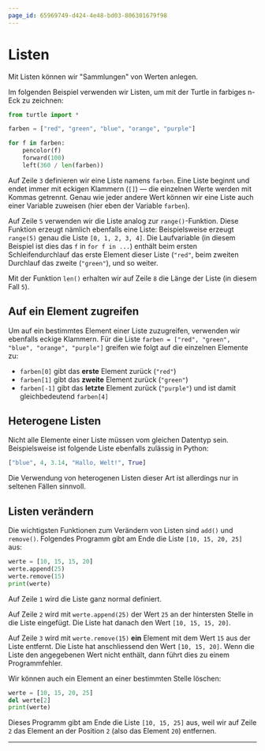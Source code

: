 ```yaml
---
page_id: 65969749-d424-4e48-bd03-806301679f98
---
```


# Listen

Mit Listen können wir "Sammlungen" von Werten anlegen.

Im folgenden Beispiel verwenden wir Listen, um mit der Turtle in farbiges n-Eck zu zeichnen:

```python showLineNumbers
from turtle import *

farben = ["red", "green", "blue", "orange", "purple"]

for f in farben:
    pencolor(f)
    forward(100)
    left(360 / len(farben))
```

Auf Zeile `3` definieren wir eine Liste namens `farben`. Eine Liste beginnt und endet immer mit eckigen Klammern (`[]`) — die einzelnen Werte werden mit Kommas getrennt. Genau wie jeder andere Wert können wir eine Liste auch einer Variable zuweisen (hier eben der Variable `farben`).

Auf Zeile `5` verwenden wir die Liste analog zur `range()`-Funktion. Diese Funktion erzeugt nämlich ebenfalls eine Liste: Beispielsweise erzeugt `range(5)` genau die Liste `[0, 1, 2, 3, 4]`. Die Laufvariable (in diesem Beispiel ist dies das `f` in `for f in ...`) enthält beim ersten Schleifendurchlauf das erste Element dieser Liste (`"red"`, beim zweiten Durchlauf das zweite (`"green"`), und so weiter.

Mit der Funktion `len()` erhalten wir auf Zeile `8` die Länge der Liste (in diesem Fall `5`).

## Auf ein Element zugreifen

Um auf ein bestimmtes Element einer Liste zuzugreifen, verwenden wir ebenfalls eckige Klammern. Für die Liste `farben = ["red", "green", "blue", "orange", "purple"]` greifen wie folgt auf die einzelnen Elemente zu:

- `farben[0]` gibt das **erste** Element zurück (`"red"`)
- `farben[1]` gibt das **zweite** Element zurück (`"green"`)
- `farben[-1]` gibt das **letzte** Element zurück (`"purple"`) und ist damit gleichbedeutend `farben[4]`

## Heterogene Listen

Nicht alle Elemente einer Liste müssen vom gleichen Datentyp sein. Beispielsweise ist folgende Liste ebenfalls zulässig in Python:

```python
["blue", 4, 3.14, "Hallo, Welt!", True]
```

Die Verwendung von heterogenen Listen dieser Art ist allerdings nur in seltenen Fällen sinnvoll.

## Listen verändern

Die wichtigsten Funktionen zum Verändern von Listen sind `add()` und `remove()`. Folgendes Programm gibt am Ende die Liste `[10, 15, 20, 25]` aus:

```python showLineNumbers
werte = [10, 15, 15, 20]
werte.append(25)
werte.remove(15)
print(werte)
```

Auf Zeile `1` wird die Liste ganz normal definiert.

Auf Zeile `2` wird mit `werte.append(25)` der Wert `25` an der hintersten Stelle in die Liste eingefügt. Die Liste hat danach den Wert `[10, 15, 15, 20]`.

Auf Zeile `3` wird mit `werte.remove(15)` **ein** Element mit dem Wert `15` aus der Liste entfernt. Die Liste hat anschliessend den Wert `[10, 15, 20]`. Wenn die Liste den angegebenen Wert nicht enthält, dann führt dies zu einem Programmfehler.

Wir können auch ein Element an einer bestimmten Stelle löschen:

```python showLineNumbers {1}
werte = [10, 15, 20, 25]
del werte[2]
print(werte)
```

Dieses Programm gibt am Ende die Liste `[10, 15, 25]` aus, weil wir auf Zeile `2` das Element an der Position `2` (also das Element `20`) entfernen.

---
